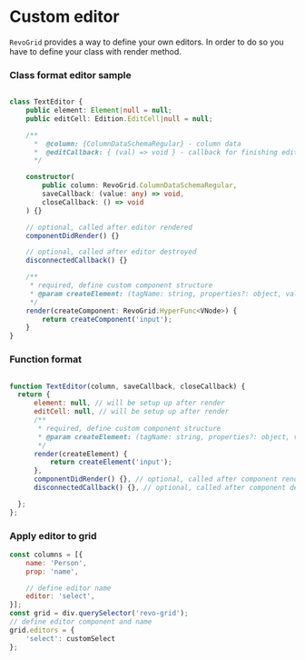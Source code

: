

<Meta title="Docs/Column and cell/Cell/Custom editor"/>

# Custom editor

`RevoGrid` provides a way to define your own editors.
In order to do so you have to define your class with render method.

### Class format editor sample
```ts

class TextEditor {
    public element: Element|null = null;
    public editCell: Edition.EditCell|null = null;

    /**
      *  @column: {ColumnDataSchemaRegular} - column data
      *  @editCallback: { (val) => void } - callback for finishing edit
      */

    constructor(
        public column: RevoGrid.ColumnDataSchemaRegular,
        saveCallback: (value: any) => void,
        closeCallback: () => void
    ) {}

    // optional, called after editor rendered
    componentDidRender() {}

    // optional, called after editor destroyed
    disconnectedCallback() {}

    /**
     * required, define custom component structure
     * @param createElement: (tagName: string, properties?: object, value?: any, children: Array) => VNode
     */
    render(createComponent: RevoGrid.HyperFunc<VNode>) {
        return createComponent('input');
    }
}
```


### Function format
```js

function TextEditor(column, saveCallback, closeCallback) {
  return {
      element: null, // will be setup up after render
      editCell: null, // will be setup up after render
      /**
       * required, define custom component structure
       * @param createElement: (tagName: string, properties?: object, value?: any, children: Array) => VNode
       */
      render(createElement) {
          return createElement('input');
      },
      componentDidRender() {}, // optional, called after component rendered
      disconnectedCallback() {}, // optional, called after component destroyed

  };
};
```

### Apply editor to grid
```js
const columns = [{
    name: 'Person',
    prop: 'name',

    // define editor name
    editor: 'select',
}];
const grid = div.querySelector('revo-grid');
// define editor component and name
grid.editors = {
    'select': customSelect
};
```


<Canvas>
  <Story id="js--custom-editor"/>
</Canvas>
